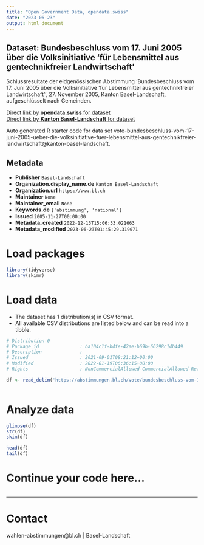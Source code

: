 ```yaml
---
title: "Open Government Data, opendata.swiss"
date: "2023-06-23"
output: html_document
---
```


## Dataset: Bundesbeschluss vom 17. Juni 2005 über die Volksinitiative 'für Lebensmittel aus gentechnikfreier Landwirtschaft'

Schlussresultate der eidgenössischen Abstimmung 'Bundesbeschluss vom 17. Juni 2005 über die Volksinitiative 'für Lebensmittel aus gentechnikfreier Landwirtschaft'', 27. November 2005, Kanton Basel-Landschaft, aufgeschlüsselt nach Gemeinden.

[Direct link by **opendata.swiss** for dataset](https://opendata.swiss/de/dataset/bundesbeschluss-vom-17-juni-2005-uber-die-volksinitiative-fur-lebensmittel-aus-gentechnikfreier)<br>
[Direct link by **Kanton Basel-Landschaft** for dataset](https://abstimmungen.bl.ch/vote/bundesbeschluss-vom-17-juni-2005-ueber-die-volksinitiative-fuer-lebensmittel-aus-gentechnikfreier-landwirtschaft/data)

Auto generated R starter code for data set vote-bundesbeschluss-vom-17-juni-2005-ueber-die-volksinitiative-fuer-lebensmittel-aus-gentechnikfreier-landwirtschaft@kanton-basel-landschaft.

## Metadata

- **Publisher** `Basel-Landschaft`
- **Organization.display_name.de** `Kanton Basel-Landschaft`
- **Organization.url** `https://www.bl.ch`
- **Maintainer** `None`
- **Maintainer_email** `None`
- **Keywords.de** `['abstimmung', 'national']`
- **Issued** `2005-11-27T00:00:00`
- **Metadata_created** `2022-12-13T15:06:33.021663`
- **Metadata_modified** `2023-06-23T01:45:29.319071`


# Load packages

```r

library(tidyverse)
library(skimr)

```

# Load data

-   The dataset has 1 distribution(s) in CSV format.
-   All available CSV distributions are listed below and can be read into a tibble.

```r

# Distribution 0
# Package_id               : ba104c1f-b4fe-42ae-b69b-66298c14b449
# Description              : 
# Issued                   : 2021-09-01T08:21:12+00:00
# Modified                 : 2022-01-19T06:36:15+00:00
# Rights                   : NonCommercialAllowed-CommercialAllowed-ReferenceRequired

df <- read_delim('https://abstimmungen.bl.ch/vote/bundesbeschluss-vom-17-juni-2005-ueber-die-volksinitiative-fuer-lebensmittel-aus-gentechnikfreier-landwirtschaft/data-csv')



```

# Analyze data

```r

glimpse(df)
str(df)
skim(df)

head(df)
tail(df)

```

# Continue your code here...

```r

```

------------------------------------------------------------------------

# Contact

wahlen-abstimmungen@bl.ch | Basel-Landschaft
